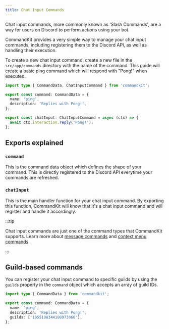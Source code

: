 ```yaml
---
title: Chat Input Commands
---
```


Chat input commands, more commonly known as 'Slash Commands', are a
way for users on Discord to perform actions using your bot.

CommandKit provides a very simple way to manage your chat input
commands, including registering them to the Discord API, as well as
handling their execution.

To create a new chat input command, create a new file in the
`src/app/commands` directory with the name of the command. This guide
will create a basic ping command which will respond with "Pong!" when
executed.

```ts title="src/app/commands/ping.ts"
import type { CommandData, ChatInputCommand } from 'commandkit';

export const command: CommandData = {
  name: 'ping',
  description: 'Replies with Pong!',
};

export const chatInput: ChatInputCommand = async (ctx) => {
  await ctx.interaction.reply('Pong!');
};
```

## Exports explained

### `command`

This is the command data object which defines the shape of your
command. This is directly registered to the Discord API everytime your
commands are refreshed.

### `chatInput`

This is the main handler function for your chat input command. By
exporting this function, CommandKit will know that it's a chat input
command and will register and handle it accordingly.

:::tip

Chat input commands are just one of the command types that CommandKit
supports. Learn more about
[message commands](./04-message-commands.mdx) and
[context menu commands](./03-context-menu-commands.mdx).

:::

## Guild-based commands

You can register your chat input command to specific guilds by using
the `guilds` property in the `command` object which accepts an array
of guild IDs.

```ts title="src/app/commands/ping.ts" {6}
import type { CommandData } from 'commandkit';

export const command: CommandData = {
  name: 'ping',
  description: 'Replies with Pong!',
  guilds: ['1055188344188973066'],
};
```
